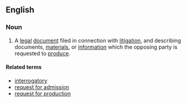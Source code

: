 ==English==

===Noun===
{{en-noun}}

# {{lb|en|legal}} A [[legal]] [[document]] filed in connection with [[litigation]], and describing documents, [[material]]s, or [[information]] which the opposing party is requested to [[produce]].

====Related terms====
* [[interrogatory]]
* [[request for admission]]
* [[request for production]]